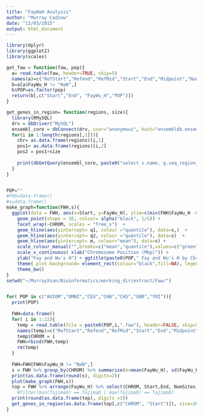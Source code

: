 ```yaml
---
title: "FayWuH Analysis"
author: "Murray Cadzow"
date: "12/03/2015"
output: html_document
---
```


```r
library(dplyr)
library(ggplot2)
library(scales)

get_faw = function(faw, pop){
  a= read.table(faw, header=TRUE, skip=5)
  names(a)=c("RefStart","Refend","RefMid","Start","End","Midpoint","NumSites","Missing","S","Eta","Eta_E","Pi","FuLi_D","FuLi_F","FayWu_H")
  b=a[a$FayWu_H != "NaN",]
  b$POP=as.factor(pop)
  return(b[,c("Start","End", "FayWu_H","POP")])
}

get_genes_in_region= function(regions, size){
  library(RMySQL)
  drv = dbDriver("MySQL")
  ensembl_core = dbConnect(drv, user="anonymous", host="ensembldb.ensembl.org", dbname="homo_sapiens_core_75_37", password="")
  for(i in 1:length(regions[,1])){
    chr= as.data.frame(regions)[i,1]
    pos1= as.data.frame(regions)[i,2]
    pos2 = pos1+size
    
    print(dbGetQuery(ensembl_core, paste0("select s.name, g.seq_region_start, g.seq_region_end, x.display_label, s.coord_system_id from  gene g, seq_region s, xref x where s.name =", chr, " AND (", pos1 ," > g.seq_region_start AND ",pos2,"  < g.seq_region_end OR ",pos1," BETWEEN g.seq_region_start AND g.seq_region_end OR ",pos2," BETWEEN g.seq_region_start AND g.seq_region_end)  AND g.display_xref_id = x.xref_id group by x.display_label order by s.name *1, g.seq_region_start")))
  }
}


POP=""
#FHS=data.frame()
#s=data.frame()
make_graph=function(FWH,s){
  ggplot(data = FWH, aes(x=Start, y=FayWu_H), ylim=c(min(FWH$FayWu_H -0.5), max(FWH$FayWu_H + 0.5)))  + 
    geom_point(shape = 16, colour= alpha("black", 1/5)) + 
    facet_wrap(~CHROM, scales = "free_x")  + 
    geom_hline(aes(yintercept= q1, colour ="quantile"), data=s,)  + 
    geom_hline(aes(yintercept= q2, colour ="quantile"), data=s)  +
    geom_hline(aes(yintercept= m, colour="mean"), data=s) + 
    scale_colour_manual("",breaks=c("mean","quantile"),values=c("green","red")) + 
    scale_x_continuous( xlab("Chromosome Position (Mbp)")) + 
    ylab("Fay and Wu's H") + ggtitle(paste0(POP," Fay and Wu's H by Chromosome")) + 
    theme( plot.background= element_rect(colour="black",fill=NA), legend.position= c(0.75, 0.12)) + 
    theme_bw()
}
setwd("~/MurrayXsan/Bioinformatics/working_dir/extract/Faw/")


for( POP in c("AXIOM","OMNI","CEU","CHB","CHS","GBR","YRI")){
  print(POP)
  
  FWH=data.frame()
  for( i in 1:22){
    temp = read.table(file = paste0(POP,i,".faw"), header=FALSE, skip=5)
    names(temp)=c("RefStart","Refend","RefMid","Start","End","Midpoint","NumSites","Missing","S","Eta","Eta_E","Pi","FuLi_D","FuLi_F","FayWu_H")
    temp$CHROM = i
    FWH=rbind(FWH,temp)
    rm(temp)
  }
  
  FWH=FWH[FWH$FayWu_H != "NaN",]
  s = FWH %>% group_by(CHROM) %>% summarise(m=mean(FayWu_H), sd(FayWu_H), min(FayWu_H), max(FayWu_H), q1 = quantile(FayWu_H, 0.01), q2 = quantile(FayWu_H, 0.99))
  print(as.data.frame(round(s), digits=2))
  plot(make_graph(FWH,s))
  top = FWH %>% arrange(FayWu_H) %>% select(CHROM, Start,End, NumSites, FayWu_H) %>% head(n=10)
    #filter(min(TajimaD) == TajimaD | max(TajimaD) == TajimaD) 
  print(round(as.data.frame(top), digits =3))
  get_genes_in_region(as.data.frame(top[,c("CHROM", "Start")]), size=30000)
}

```
